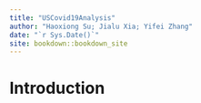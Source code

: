 ```yaml
--- 
title: "USCovid19Analysis"
author: "Haoxiong Su; Jialu Xia; Yifei Zhang"
date: "`r Sys.Date()`"
site: bookdown::bookdown_site
---
```


# Introduction

